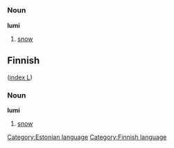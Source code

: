=={{et}}==
[[Category:Estonian language]]
===Noun===
'''lumi'''
# [[snow]]

==Finnish==
[[Category:Finnish language]]
([[Wiktionary:Finnish_index_l|index L]])

===Noun===
'''lumi'''
# [[snow]]